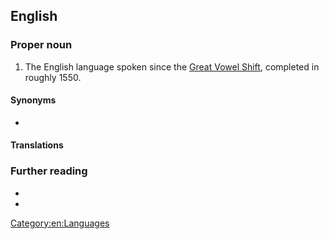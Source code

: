 ==English==
{{wikipedia}}

===Proper noun===
{{head|en|proper noun|head=[[modern|Modern]] [[English]]}}

# The English language spoken since the [[Great Vowel Shift]], completed in roughly 1550.

====Synonyms====
* {{l|en|New English}}

====Translations====
{{trans-see|English spoken since the Great Vowel Shift|New English}}

===Further reading===
* {{pedia}}
* {{pedia|List of dialects of English}}

[[Category:en:Languages]]